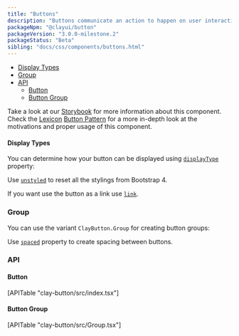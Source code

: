 ```yaml
---
title: "Buttons"
description: "Buttons communicate an action to happen on user interaction."
packageNpm: "@clayui/button"
packageVersion: "3.0.0-milestone.2"
packageStatus: "Beta"
sibling: "docs/css/components/buttons.html"
---
```



<div class="nav-toc">

- [Display Types](#display-types)
- [Group](#group)
- [API](#api)
    - [Button](#button)
    - [Button Group](#button-group)

</div>

<div class="clay-site-alert alert alert-warning">
    Take a look at our <a href="https://storybook-clayui.netlify.com/?path=/story/claybutton--default">Storybook</a> for more information about this component.
</div>

<div class="clay-site-alert alert alert-info">
	Check the <a href="https://liferay.design/lexicon/">Lexicon</a> <a href="https://liferay.design/lexicon/core-components/buttons/">Button Pattern</a> for a more in-depth look at the motivations and proper usage of this component.
</div>

#### Display Types

You can determine how your button can be displayed using [`displayType`](#api-displayType) property:

Use [`unstyled`](#api-unstyled) to reset all the stylings from Bootstrap 4.

If you want use the button as a link use [`link`](#api-link).

<ButtonDisplayTypes />

### Group

You can use the variant `ClayButton.Group` for creating button groups:

Use [`spaced`](#api-spaced) property to create spacing between buttons.

<ButtonGroup />

### API

#### Button

<div>
    [APITable "clay-button/src/index.tsx"]
</div>

#### Button Group

<div>
    [APITable "clay-button/src/Group.tsx"]
</div>
